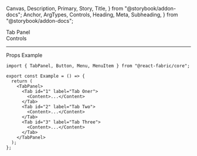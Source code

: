   Canvas,
  Description,
  Primary,
  Story,
  Title,
} from "@storybook/addon-docs";
  Anchor,
  ArgTypes,
  Controls,
  Heading,
  Meta,
  Subheading,
} from "@storybook/addon-docs";

<Meta of={TabPanelStories} />

<Title>Tabbed Panel</Title>

<Anchor storyId="TabPanel">
  <div className="hidden-anchor">
    <Subheading>Tab Panel</Subheading>
  </div>
</Anchor>

<Description of={TabPanel} />

<Primary />

<Collapsable className="control-panel">
  <div>Controls</div>
  <Controls of={TabPanelStories._TabPanel} />
</Collapsable>

<hr />

<Anchor storyId="props">
  <Subheading>Props</Subheading>
</Anchor>

<ArgTypes sort="requiredFirst" />

<Anchor storyId="sample">
  <Subheading>Example</Subheading>
</Anchor>

```tsx
import { TabPanel, Button, Menu, MenuItem } from "@react-fabric/core";

export const Example = () => {
  return (
    <TabPanel>
      <Tab id="1" label="Tab Oner">
        <Content>...</Content>
      </Tab>
      <Tab id="2" label="Tab Two">
        <Content>...</Content>
      </Tab>
      <Tab id="3" label="Tab Three">
        <Content>...</Content>
      </Tab>
    </TabPanel>
  );
};
```

